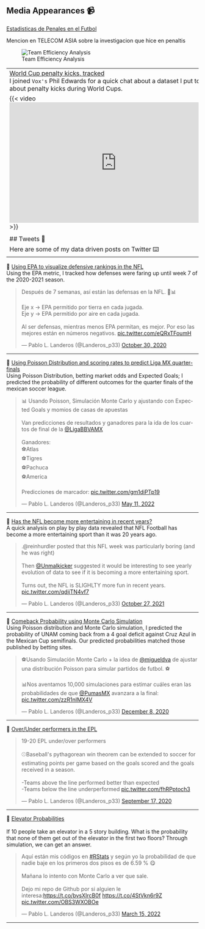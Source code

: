 ## Media Appearances 📹

[Estadisticas de Penales en el Futbol](https://www.tiktok.com/@telecomasiasport_es/video/7348255473319021842?_d=secCgYIASAHKAESPgo81vm8B1pVMvEKhuvxD059wVjJf%2BD1foDfZN8q%2FXXSm7Rs1jCsGwX2OcY0qvVup9jkAq1Xe1gA1sptMHAbGgA%3D&_r=1&share_app_id=1233&share_item_id=7348255473319021842&timestamp=1712598280&u_code=djhicik27ekem8&utm_campaign=client_share&utm_source=short_fallback)

Mencion en TELECOM ASIA sobre la investigacion que hice en penaltis

![Team Efficiency Analysis](imgs/team_eff.png)

------------------------------------------------------------------------
[World Cup penalty kicks, tracked](https://www.youtube.com/watch?v=HAuwPue57Vs&ab_channel=Vox)
<br> 
I joined `Vox's` Phil Edwards for a quick chat about a dataset I put together about penalty kicks during World Cups.

{{< video <iframe width="560" height="315" src="https://www.youtube.com/embed/HAuwPue57Vs" title="YouTube video player" frameborder="0" allow="accelerometer; autoplay; clipboard-write; encrypted-media; gyroscope; picture-in-picture" allowfullscreen></iframe> >}}

<hr> 

## Tweets 📱

Here are some of my data driven posts on Twitter ⌨️

------------------------------------------------------------------------

🔷 [Using EPA to visualize defensive rankings in the NFL](https://github.com/pablolopez2733/NBA-Forecast/blob/main/reports/Tesis_PabloLopezLanderos.pdf) 
<br> 
Using the EPA metric, I tracked how defenses were faring up until week 7 of the 2020-2021 season.

<blockquote class="twitter-tweet"><p lang="es" dir="ltr">Después de 7 semanas, así están las defensas en la NFL. 🏈📊<br><br>Eje x -&gt; EPA permitido por tierra en cada jugada.<br>Eje y -&gt; EPA permitido por aire en cada jugada.<br><br>Al ser defensas, mientras menos EPA permitan, es mejor. Por eso las mejores están en números negativos. <a href="https://t.co/eQRxTFoumH">pic.twitter.com/eQRxTFoumH</a></p>&mdash; Pablo L. Landeros (@Landeros_p33) <a href="https://twitter.com/Landeros_p33/status/1322211948084252673?ref_src=twsrc%5Etfw">October 30, 2020</a></blockquote> <script async src="https://platform.twitter.com/widgets.js" charset="utf-8"></script> 
<hr> 
🔷 [Using Poisson Distribution and scoring rates to predict Liga MX quarter-finals](https://github.com/pablolopez2733/NBA-Forecast/blob/main/reports/Tesis_PabloLopezLanderos.pdf) 
<br> 
Using Poisson Distribution, betting market odds and Expected Goals; I predicted the probability of different outcomes for the quarter finals of the mexican soccer league. 

<blockquote class="twitter-tweet"><p lang="es" dir="ltr">📊 Usando Poisson, Simulación Monte Carlo y ajustando con Expected Goals y momios de casas de apuestas<br><br>Van predicciones de resultados y ganadores para la ida de los cuartos de final de la <a href="https://twitter.com/LigaBBVAMX?ref_src=twsrc%5Etfw">@LigaBBVAMX</a> <br><br>Ganadores:<br>⚽️Atlas<br>⚽️Tigres<br>⚽️Pachuca<br>⚽️America<br><br>Predicciones de marcador: <a href="https://t.co/gm1diPTp19">pic.twitter.com/gm1diPTp19</a></p>&mdash; Pablo L. Landeros (@Landeros_p33) <a href="https://twitter.com/Landeros_p33/status/1524519416477663234?ref_src=twsrc%5Etfw">May 11, 2022</a></blockquote> <script async src="https://platform.twitter.com/widgets.js" charset="utf-8"></script> 
<hr> 

🔷 [Has the NFL become more entertaining in recent years?](https://github.com/pablolopez2733/NBA-Forecast/blob/main/reports/Tesis_PabloLopezLanderos.pdf) <br> 
A quick analysis on play by play data revealed that NFL Football has become a more entertaining sport than it was 20 years ago.

<blockquote class="twitter-tweet"><p lang="en" dir="ltr">.@reinhurdler posted that this NFL week was particularly boring (and he was right) <br><br>Then <a href="https://twitter.com/Unmalkicker?ref_src=twsrc%5Etfw">@Unmalkicker</a> suggested it would be interesting to see yearly evolution of data to see if it is becoming a more entertaining sport. <br><br>Turns out, the NFL is SLIGHLTY more fun in recent years. <a href="https://t.co/qdijTN4vf7">pic.twitter.com/qdijTN4vf7</a></p>&mdash; Pablo L. Landeros (@Landeros_p33) <a href="https://twitter.com/Landeros_p33/status/1453475387858685954?ref_src=twsrc%5Etfw">October 27, 2021</a></blockquote> <script async src="https://platform.twitter.com/widgets.js" charset="utf-8"></script> 
<hr> 

🔷 [Comeback Probability using Monte Carlo Simulation](https://github.com/pablolopez2733/NBA-Forecast/blob/main/reports/Tesis_PabloLopezLanderos.pdf) <br> 
Using Poisson distribution and Monte Carlo simulation, I predicted the probability of UNAM coming back from a 4 goal deficit against Cruz Azul in the Mexican Cup semifinals. Our predicted probabilities matched those published by betting sites.

<blockquote class="twitter-tweet"><p lang="es" dir="ltr">⚽️Usando Simulación Monte Carlo + la idea de <a href="https://twitter.com/migueldva?ref_src=twsrc%5Etfw">@migueldva</a> de ajustar una distribución Poisson para simular partidos de futbol. ⚽️<br><br>📊Nos aventamos 10,000 simulaciones para estimar cuáles eran las probabilidades de que <a href="https://twitter.com/PumasMX?ref_src=twsrc%5Etfw">@PumasMX</a> avanzara a la final: <a href="https://t.co/zzR1nIMX4V">pic.twitter.com/zzR1nIMX4V</a></p>&mdash; Pablo L. Landeros (@Landeros_p33) <a href="https://twitter.com/Landeros_p33/status/1336383488531046405?ref_src=twsrc%5Etfw">December 8, 2020</a></blockquote> <script async src="https://platform.twitter.com/widgets.js" charset="utf-8"></script> 
<hr> 

🔷 [Over/Under performers in the EPL](https://github.com/pablolopez2733/NBA-Forecast/blob/main/reports/Tesis_PabloLopezLanderos.pdf) <br> 
<blockquote class="twitter-tweet"><p lang="en" dir="ltr">19-20 EPL under/over performers<br><br>⚾️Baseball&#39;s pythagorean win theorem can be extended to soccer for estimating points per game based on the goals scored and the goals received in a season. <br><br>-Teams above the line performed better than expected<br>-Teams below the line underperformed <a href="https://t.co/fhRPptoch3">pic.twitter.com/fhRPptoch3</a></p>&mdash; Pablo L. Landeros (@Landeros_p33) <a href="https://twitter.com/Landeros_p33/status/1306623919479291914?ref_src=twsrc%5Etfw">September 17, 2020</a></blockquote> <script async src="https://platform.twitter.com/widgets.js" charset="utf-8"></script> 
<hr> 

🔷 [Elevator Probabilities](https://github.com/pablolopez2733/NBA-Forecast/blob/main/reports/Tesis_PabloLopezLanderos.pdf)
<br>    
If 10 people take an elevator in a 5 story building. What is the probability that none of them get out of the elevator in the first two floors? Through simulation, we can get an answer.

<blockquote class="twitter-tweet"><p lang="es" dir="ltr">Aquí están mis códigos en <a href="https://twitter.com/hashtag/RStats?src=hash&amp;ref_src=twsrc%5Etfw">#RStats</a> y según yo la probabilidad de que nadie baje en los primeros dos pisos es de 6.59 % 😋<br><br>Mañana lo intento con Monte Carlo a ver que sale.<br><br>Dejo mi repo de Github por si alguien le interesa:<a href="https://t.co/bvsXIrcB0f">https://t.co/bvsXIrcB0f</a> <a href="https://t.co/4StVkn6r9Z">https://t.co/4StVkn6r9Z</a> <a href="https://t.co/OBS3WXOBOe">pic.twitter.com/OBS3WXOBOe</a></p>&mdash; Pablo L. Landeros (@Landeros_p33) <a href="https://twitter.com/Landeros_p33/status/1503728975323045890?ref_src=twsrc%5Etfw">March 15, 2022</a></blockquote> <script async src="https://platform.twitter.com/widgets.js" charset="utf-8"></script> 
<hr> 
